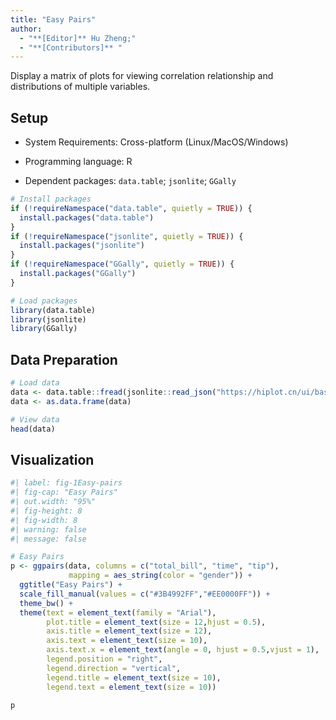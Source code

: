 ```yaml
---
title: "Easy Pairs"
author:
  - "**[Editor]** Hu Zheng;"
  - "**[Contributors]** "
---
```


Display a matrix of plots for viewing correlation relationship and distributions of multiple variables.

## Setup

-   System Requirements: Cross-platform (Linux/MacOS/Windows)

-   Programming language: R

-   Dependent packages: `data.table`; `jsonlite`; `GGally`

```r
# Install packages
if (!requireNamespace("data.table", quietly = TRUE)) {
  install.packages("data.table")
}
if (!requireNamespace("jsonlite", quietly = TRUE)) {
  install.packages("jsonlite")
}
if (!requireNamespace("GGally", quietly = TRUE)) {
  install.packages("GGally")
}

# Load packages
library(data.table)
library(jsonlite)
library(GGally)
```

## Data Preparation

```r
# Load data
data <- data.table::fread(jsonlite::read_json("https://hiplot.cn/ui/basic/easy-pairs/data.json")$exampleData[[1]]$textarea[[1]])
data <- as.data.frame(data)

# View data
head(data)
```

## Visualization

```r
#| label: fig-1Easy-pairs
#| fig-cap: "Easy Pairs"
#| out.width: "95%"
#| fig-height: 8
#| fig-width: 8
#| warning: false
#| message: false

# Easy Pairs
p <- ggpairs(data, columns = c("total_bill", "time", "tip"),
             mapping = aes_string(color = "gender")) +
  ggtitle("Easy Pairs") +
  scale_fill_manual(values = c("#3B4992FF","#EE0000FF")) +
  theme_bw() +
  theme(text = element_text(family = "Arial"),
        plot.title = element_text(size = 12,hjust = 0.5),
        axis.title = element_text(size = 12),
        axis.text = element_text(size = 10),
        axis.text.x = element_text(angle = 0, hjust = 0.5,vjust = 1),
        legend.position = "right",
        legend.direction = "vertical",
        legend.title = element_text(size = 10),
        legend.text = element_text(size = 10))

p
```


